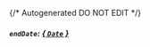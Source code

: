 {/* Autogenerated DO NOT EDIT  */}
##### `endDate`: [*{ `Date` }*](https://developer.mozilla.org/en-US/docs/Web/JavaScript/Reference/Global_Objects/Date)


